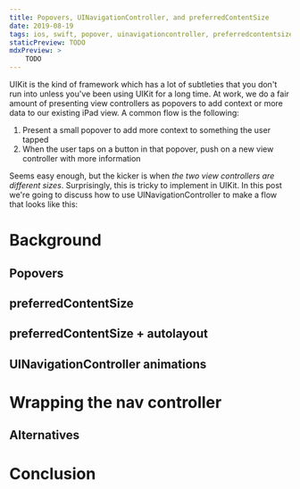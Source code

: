 ```yaml
---
title: Popovers, UINavigationController, and preferredContentSize
date: 2019-08-19
tags: ios, swift, popover, uinavigationcontroller, preferredcontentsize
staticPreview: TODO
mdxPreview: >
    TODO
---
```


UIKit is the kind of framework which has a lot of subtleties that you don't run into unless you've been using UIKit for a long time. At work, we do a fair amount of presenting view controllers as popovers to add context or more data to our existing iPad view. A common flow is the following:

1. Present a small popover to add more context to something the user tapped
2. When the user taps on a button in that popover, push on a new view controller with more information

Seems easy enough, but the kicker is when _the two view controllers are different sizes_. Surprisingly, this is tricky to implement in UIKit. In this post we're going to discuss how to use UINavigationController to make a flow that looks like this:

<CaptionedImage max={400} filename="popover-finished.gif" alt="Finished presentation of UIViewControllers with different content sizes inside a popover" caption="" />

# Background

## Popovers
## preferredContentSize
## preferredContentSize + autolayout
## UINavigationController animations

# Wrapping the nav controller

## Alternatives

# Conclusion